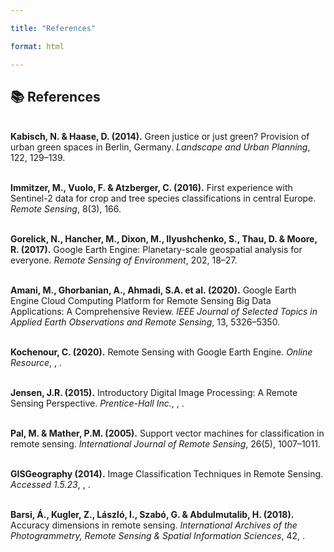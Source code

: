 ```yaml
---

title: "References"

format: html

---
```




## 📚 References



<span id="Kabisch2014"></span>  
**Kabisch, N. & Haase, D. (2014).** Green justice or just green? Provision of urban green spaces in Berlin, Germany. *Landscape and Urban Planning*, 122, 129–139.


<span id="Immitzer2016"></span>  
**Immitzer, M., Vuolo, F. & Atzberger, C. (2016).** First experience with Sentinel-2 data for crop and tree species classifications in central Europe. *Remote Sensing*, 8(3), 166.


<span id="Gorelick2017"></span>  
**Gorelick, N., Hancher, M., Dixon, M., Ilyushchenko, S., Thau, D. & Moore, R. (2017).** Google Earth Engine: Planetary-scale geospatial analysis for everyone. *Remote Sensing of Environment*, 202, 18–27.


<span id="Amani2020"></span>  
**Amani, M., Ghorbanian, A., Ahmadi, S.A. et al. (2020).** Google Earth Engine Cloud Computing Platform for Remote Sensing Big Data Applications: A Comprehensive Review. *IEEE Journal of Selected Topics in Applied Earth Observations and Remote Sensing*, 13, 5326–5350.


<span id="Kochenour2020"></span>  
**Kochenour, C. (2020).** Remote Sensing with Google Earth Engine. *Online Resource*, , .


<span id="Jensen2015"></span>  
**Jensen, J.R. (2015).** Introductory Digital Image Processing: A Remote Sensing Perspective. *Prentice-Hall Inc.*, , .


<span id="Pal2005"></span>  
**Pal, M. & Mather, P.M. (2005).** Support vector machines for classification in remote sensing. *International Journal of Remote Sensing*, 26(5), 1007–1011.


<span id="GISGeography2014"></span>  
**GISGeography (2014).** Image Classification Techniques in Remote Sensing. *Accessed 1.5.23*, , .


<span id="Barsi2018"></span>  
**Barsi, Á., Kugler, Z., László, I., Szabó, G. & Abdulmutalib, H. (2018).** Accuracy dimensions in remote sensing. *International Archives of the Photogrammetry, Remote Sensing & Spatial Information Sciences*, 42, .
